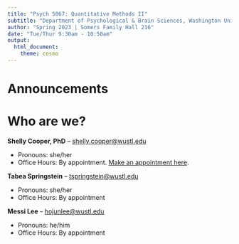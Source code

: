```yaml
---
title: "Psych 5067: Quantitative Methods II"
subtitle: "Department of Psychological & Brain Sciences, Washington University in St. Louis"
author: "Spring 2023 | Somers Family Hall 216"
date: "Tue/Thur 9:30am - 10:50am"
output: 
  html_document:
    theme: cosmo
---
```


# Announcements

# Who are we?

**Shelly Cooper, PhD** -- [shelly.cooper@wustl.edu](mailto:shelly.cooper@wustl.edu)

- Pronouns: she/her
- Office Hours: By appointment. [Make an appointment here](https://calendly.com/shelly-cooper/30min). 

**Tabea Springstein** -- [tspringstein@wustl.edu](mailto:tspringstein@wustl.edu)

- Pronouns: she/her
- Office Hours: By appointment

**Messi Lee** -- [hojunlee@wustl.edu](mailto:hojunlee@wustl.edu)

- Pronouns: he/him
- Office Hours: By appointment

